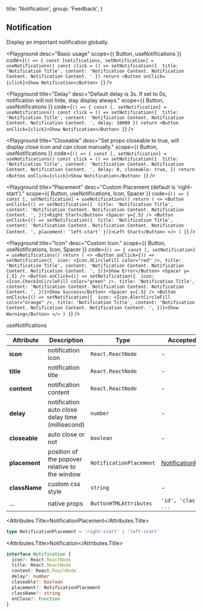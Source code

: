 
  title: 'Notification',
  group: 'Feedback',
}

## Notification

Display an important notification globally.

<Playground
  desc="Basic usage"
  scope={{ Button, useNotifications }}
  code={`
    () => {
      const [notifications, setNotification] = useNotifications()
      const click = () => setNotification({ 
        title: 'Notification Title',
        content: 'Notification Content. Notification Content. Notification Content. '
      })
      return <Button onClick={click}>Show Notification</Button>
    }
  `}
/>

<Playground
  title="Delay"
  desc="Default delay is 3s. If set to 0s, notification will not hide, stay display always."
  scope={{ Button, useNotifications }}
  code={`
() => {
  const [, setNotification] = useNotifications()
  const click = () => setNotification({ 
    title: 'Notification Title',
    content: 'Notification Content. Notification Content. Notification Content. ',
    delay: 10000
  })
  return <Button onClick={click}>Show Notification</Button>
}
`}
/>

<Playground
  title="Closeable"
  desc="Set props closeable to true, will display close icon and can close manually."
  scope={{ Button, useNotifications }}
  code={`
() => {
  const [, setNotification] = useNotifications()
  const click = () => setNotification({ 
    title: 'Notification Title',
    content: 'Notification Content. Notification Content. Notification Content. ',
    delay: 0,
    closeable: true,
  })
  return <Button onClick={click}>Show Notification</Button>
}
`}
/>

<Playground
  title="Placement"
  desc="Custom Placement (default is 'right-start')."
  scope={{ Button, useNotifications, Icon, Spacer }}
  code={`
() => {
  const [, setNotification] = useNotifications()
  return (
    <>
      <Button onClick={() => setNotification({ 
        title: 'Notification Title',
        content: 'Notification Content. Notification Content. Notification Content. ',
      })}>Right Start</Button>
      <Spacer y={.5} />
      <Button onClick={() => setNotification({ 
        title: 'Notification Title',
        content: 'Notification Content. Notification Content. Notification Content. ',
        placement: 'left-start'
      })}>Left Start</Button>
    </>
  )
}
`}
/>

<Playground
  title="Icon"
  desc="Custom Icon."
  scope={{ Button, useNotifications, Icon, Spacer }}
  code={`
() => {
  const [, setNotification] = useNotifications()
  return (
    <>
      <Button onClick={() => setNotification({ 
        icon: <Icon.XCircleFill color="red" />,
        title: 'Notification Title',
        content: 'Notification Content. Notification Content. Notification Content. ',
      })}>Show Error</Button>
      <Spacer y={.5} />
      <Button onClick={() => setNotification({ 
        icon: <Icon.CheckInCircleFill color="green" />,
        title: 'Notification Title',
        content: 'Notification Content. Notification Content. Notification Content. ',
      })}>Show Success</Button>
      <Spacer y={.5} />
      <Button onClick={() => setNotification({ 
        icon: <Icon.AlertCircleFill color="orange" />,
        title: 'Notification Title',
        content: 'Notification Content. Notification Content. Notification Content. ',
      })}>Show Warning</Button>
    </>
  )
}
`}
/>

<Attributes edit="/pages/zh-cn/components/notification.mdx">
<Attributes.Title>useNotifications</Attributes.Title>

| Attribute     | Description                                      | Type                    | Accepted values                                 | Default       |
| ------------- | ------------------------------------------------ | ----------------------- | ----------------------------------------------- | ------------- |
| **icon**      | notification icon                                | `React.ReactNode`       | -                                               | `<Bell/>`     |
| **title**     | notification title                               | `React.ReactNode`       | -                                               | -             |
| **content**   | notification content                             | `React.ReactNode`       | -                                               | -             |
| **delay**     | notification auto close delay time (millisecond) | `number`                | -                                               | `3000`        |
| **closeable** | auto close or not                                | `boolean`               | -                                               | `false`       |
| **placement** | position of the popover relative to the window   | `NotificationPlacement` | [NotificationPlacement](#notificationPlacement) | `right-start` |
| **className** | custom css style                                 | `string`                | -                                               | -             |
| ...           | native props                                     | `ButtonHTMLAttributes`  | `'id', 'className', ...`                        | -             |

<Attributes.Title>NotificationPlacement</Attributes.Title>

```ts
type NotificationPlacement = 'right-start' | 'left-start'
```

<Attributes.Title>Notification</Attributes.Title>

```ts
interface Notification {
  icon?: React.ReactNode
  title: React.ReactNode
  content: React.ReactNode
  delay?: number
  closeable?: boolean
  placement?: NotificationPlacement
  className?: string
  onClose?: Function
}
```

</Attributes>

